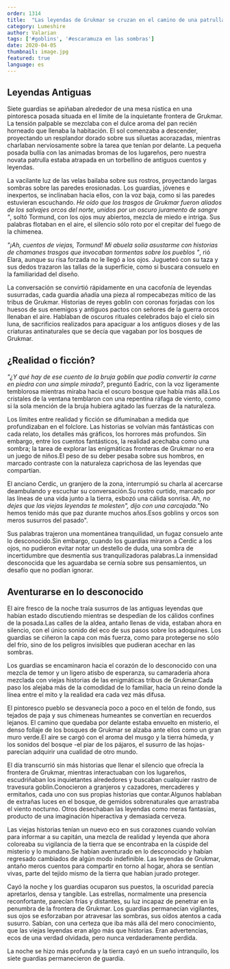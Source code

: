 ```yaml
---
order: 1314
title:  "Las leyendas de Grukmar se cruzan en el camino de una patrulla de novatos"
category: Lumeshire
author: Valarian
tags: ['#goblins', '#escaramuza en las sombras']
date: 2020-04-05
thumbnail: image.jpg
featured: true
language: es
---
```


## Leyendas Antiguas

Siete guardias se apiñaban alrededor de una mesa rústica en una pintoresca posada situada en el límite de la inquietante frontera de Grukmar. La tensión palpable se mezclaba con el dulce aroma del pan recién horneado que llenaba la habitación. El sol comenzaba a descender, proyectando un resplandor dorado sobre sus siluetas acorazadas, mientras charlaban nerviosamente sobre la tarea que tenían por delante. La pequeña posada bullía con las animadas bromas de los lugareños, pero nuestra novata patrulla estaba atrapada en un torbellino de antiguos cuentos y leyendas.

La vacilante luz de las velas bailaba sobre sus rostros, proyectando largas sombras sobre las paredes erosionadas. Los guardias, jóvenes e inexpertos, se inclinaban hacia ellos, con la voz baja, como si las paredes estuvieran escuchando. *He oído que los trasgos de Grukmar fueron aliados de los salvajes orcos del norte, unidos por un oscuro juramento de sangre "*, soltó Tormund, con los ojos muy abiertos, mezcla de miedo e intriga. Sus palabras flotaban en el aire, el silencio sólo roto por el crepitar del fuego de la chimenea.

*"¡Ah, cuentos de viejas, Tormund! Mi abuela solía asustarme con historias de chamanes trasgos que invocaban tormentas sobre los pueblos "*, rió Elara, aunque su risa forzada no le llegó a los ojos. Jugueteó con su taza y sus dedos trazaron las tallas de la superficie, como si buscara consuelo en la familiaridad del diseño.

La conversación se convirtió rápidamente en una cacofonía de leyendas susurradas, cada guardia añadía una pieza al rompecabezas mítico de las tribus de Grukmar. Historias de reyes goblin con coronas forjadas con los huesos de sus enemigos y antiguos pactos con señores de la guerra orcos llenaban el aire. Hablaban de oscuros rituales celebrados bajo el cielo sin luna, de sacrificios realizados para apaciguar a los antiguos dioses y de las criaturas antinaturales que se decía que vagaban por los bosques de Grukmar.

## ¿Realidad o ficción?

*"¿Y qué hay de ese cuento de la bruja goblin que podía convertir la carne en piedra con una simple mirada?*, preguntó Eadric, con la voz ligeramente temblorosa mientras miraba hacia el oscuro bosque que había más allá.Los cristales de la ventana temblaron con una repentina ráfaga de viento, como si la sola mención de la bruja hubiera agitado las fuerzas de la naturaleza.

Los límites entre realidad y ficción se difuminaban a medida que profundizaban en el folclore. Las historias se volvían más fantásticas con cada relato, los detalles más gráficos, los horrores más profundos. Sin embargo, entre los cuentos fantásticos, la realidad acechaba como una sombra; la tarea de explorar las enigmáticas fronteras de Grukmar no era un juego de niños.El peso de su deber pesaba sobre sus hombros, en marcado contraste con la naturaleza caprichosa de las leyendas que compartían.

El anciano Cerdic, un granjero de la zona, interrumpió su charla al acercarse deambulando y escuchar su conversación.Su rostro curtido, marcado por las líneas de una vida junto a la tierra, esbozó una cálida sonrisa. *Ah, no dejes que las viejas leyendas te molesten", dijo con una carcajada.*"No hemos tenido más que paz durante muchos años.Esos goblins y orcos son meros susurros del pasado".

Sus palabras trajeron una momentánea tranquilidad, un fugaz consuelo ante lo desconocido.Sin embargo, cuando los guardias miraron a Cerdic a los ojos, no pudieron evitar notar un destello de duda, una sombra de incertidumbre que desmentía sus tranquilizadoras palabras.La inmensidad desconocida que les aguardaba se cernía sobre sus pensamientos, un desafío que no podían ignorar.

## Aventurarse en lo desconocido

El aire fresco de la noche traía susurros de las antiguas leyendas que habían estado discutiendo mientras se despedían de los cálidos confines de la posada.Las calles de la aldea, antaño llenas de vida, estaban ahora en silencio, con el único sonido del eco de sus pasos sobre los adoquines. Los guardias se ciñeron la capa con más fuerza, como para protegerse no sólo del frío, sino de los peligros invisibles que pudieran acechar en las sombras.

Los guardias se encaminaron hacia el corazón de lo desconocido con una mezcla de temor y un ligero atisbo de esperanza, su camaradería ahora mezclada con viejas historias de las enigmáticas tribus de Grukmar.Cada paso los alejaba más de la comodidad de lo familiar, hacia un reino donde la línea entre el mito y la realidad era cada vez más difusa.

El pintoresco pueblo se desvanecía poco a poco en el telón de fondo, sus tejados de paja y sus chimeneas humeantes se convertían en recuerdos lejanos. El camino que quedaba por delante estaba envuelto en misterio, el denso follaje de los bosques de Grukmar se alzaba ante ellos como un gran muro verde.El aire se cargó con el aroma del musgo y la tierra húmeda, y los sonidos del bosque -el piar de los pájaros, el susurro de las hojas- parecían adquirir una cualidad de otro mundo.

El día transcurrió sin más historias que llenar el silencio que ofrecía la frontera de Grukmar, mientras interactuaban con los lugareños, escudriñaban los inquietantes alrededores y buscaban cualquier rastro de travesura goblin.Conocieron a granjeros y cazadores, mercaderes y ermitaños, cada uno con sus propias historias que contar.Algunos hablaban de extrañas luces en el bosque, de gemidos sobrenaturales que arrastraba el viento nocturno. Otros desechaban las leyendas como meras fantasías, producto de una imaginación hiperactiva y demasiada cerveza.

Las viejas historias tenían un nuevo eco en sus corazones cuando volvían para informar a su capitán, una mezcla de realidad y leyenda que ahora coloreaba su vigilancia de la tierra que se encontraba en la cúspide del misterio y lo mundano.Se habían aventurado en lo desconocido y habían regresado cambiados de algún modo indefinible. Las leyendas de Grukmar, antaño meros cuentos para compartir en torno al hogar, ahora se sentían vivas, parte del tejido mismo de la tierra que habían jurado proteger.

Cayó la noche y los guardias ocuparon sus puestos, la oscuridad parecía apretarlos, densa y tangible. Las estrellas, normalmente una presencia reconfortante, parecían frías y distantes, su luz incapaz de penetrar en la penumbra de la frontera de Grukmar. Los guardias permanecían vigilantes, sus ojos se esforzaban por atravesar las sombras, sus oídos atentos a cada susurro. Sabían, con una certeza que iba más allá del mero conocimiento, que las viejas leyendas eran algo más que historias. Eran advertencias, ecos de una verdad olvidada, pero nunca verdaderamente perdida.

La noche se hizo más profunda y la tierra cayó en un sueño intranquilo, los siete guardias permanecieron de guardia.
